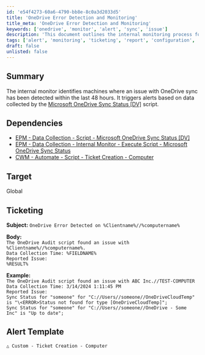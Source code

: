 ```yaml
---
id: 'e54f4273-60a6-4790-bb8e-8c0a3d2033d5'
title: 'OneDrive Error Detection and Monitoring'
title_meta: 'OneDrive Error Detection and Monitoring'
keywords: ['onedrive', 'monitor', 'alert', 'sync', 'issue']
description: 'This document outlines the internal monitoring process for detecting OneDrive sync issues within a 48-hour timeframe. It details the dependencies required for the monitoring script and provides guidance on ticket creation when issues are detected, including subject and body templates for alerts.'
tags: ['alert', 'monitoring', 'ticketing', 'report', 'configuration', 'windows']
draft: false
unlisted: false
---
```

## Summary

The internal monitor identifies machines where an issue with OneDrive sync has been detected within the last 48 hours. It triggers alerts based on data collected by the [Microsoft OneDrive Sync Status [DV]](https://proval.itglue.com/DOC-5078775-14227796) script.  

## Dependencies

- [EPM - Data Collection - Script - Microsoft OneDrive Sync Status [DV]](https://proval.itglue.com/DOC-5078775-14227796)
- [EPM - Data Collection - Internal Monitor - Execute Script - Microsoft OneDrive Sync Status](https://proval.itglue.com/DOC-5078775-14241947) 
- [CWM - Automate - Script - Ticket Creation - Computer](https://proval.itglue.com/DOC-5078775-9098338) 

## Target

Global

## Ticketing

**Subject:** `OneDrive Error Detected on %Clientname%//%computername%`

**Body:**  
`The OneDrive Audit script found an issue with %Clientname%//%computername%.`  
`Data Collection Time: %FIELDNAME%`  
`Reported Issue:`  
`%RESULT%`  

**Example:**  
`The OneDrive Audit script found an issue with ABC Inc.//TEST-COMPUTER`  
`Data Collection Time: 3/14/2024 1:11:45 PM`  
`Reported Issue:`  
`Sync Status for "someone" for "C://Users//someone//OneDriveCloudTemp" is "\<ERROR>Status not found for type [OneDriveCloudTemp]";`  
`Sync Status for "someone" for "C://Users//someone//OneDrive - Some Inc" is "Up to date";`

## Alert Template

`△ Custom - Ticket Creation - Computer`











